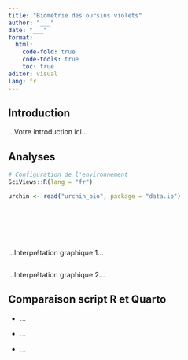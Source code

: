 ```yaml
---
title: "Biométrie des oursins violets"
author: "___"
date: "___"
format:
  html:
    code-fold: true
    code-tools: true
    toc: true
editor: visual
lang: fr
---
```


<!--# Ce document est un carnet de notes. C'est l'équivalent d'un cahier de laboratoire pour vos analyses de données. Vous allez y consigner toutes les analyses que vous avez réalisées et leurs interprétations dans l'ordre de votre progression. Il se différencie des documents de présentation des résultats (rapport, présentation avec dias, article scientifique, ouvrage plus conséquent) par son style bref et informel. Dans les documents de présentation, les résultats les plus pertinents sont choisis alors que le carnet de notes reprends tout ce qui a été fait pour garder une trace du raisonnement complet qui a mené à l'analyse. Un carnet de notes débute toujours pour une brève introduction de quelques lignes qui présente le sujet étudié. -->

## Introduction

<!--% En vous aidant de la page d'aide de `urchin_bio`, présentez en 3 à 4 phrases le sujet de ce carnet de notes. Remplacer …Votre introduction ici… par votre propre texte. -->

...Votre introduction ici...

## Analyses

```r
# Configuration de l'environnement
SciViews::R(lang = "fr")
```

<!--# Le chunk ci-dessous permet d'importer les données. La fonction `read()` importe le tableau `urchin_bio` depuis le package {data.io}. Ce tableau est ensuite assigné à `urchin`, ce qui signifie qu'il est désormais accessible sous ce nom. -->

```r
urchin <- read("urchin_bio", package = "data.io")
```

<!--% Visualisez les 10 premières lignes de `urchin` -->

```r

```

<!--% Réalisez un nuage de points de la hauteur en fonction de la masse des oursins. Vous avez déjà réalisé ce graphique dans votre script R (c'est le même qui est demandé ici). -->

```r

```

<!--% Interprétez le graphique ci-dessus en 3 phrases.-->

<!-- PhG: à remplacer par un select_answer() -->

<!--% Réalisez un nuage de points de la hauteur en fonction de la masse des oursins en utilisant une transformation `log()` pour les deux variables. -->

```r

```

<!--% Interprétez le graphique ci-dessus en 3 phrases.-->

<!-- PhG: à remplacer par un select_answer() -->

<!--% Réalisez un nuage de points des parties solides en fonction de la masse immergée des oursins en utilisant de la couleur pour l'origine. -->

```r

```

<!--% Interprétez le graphique ci-dessus en 3 phrases.-->

<!-- PhG: à remplacer par un select_answer() -->

<!--% Réalisez un nuage de points de la masse de la lanterne en fonction de la masse du squelette en ajoutant de la couleur pour l'origine et en modifiant la forme des points. -->

```r

```

<!--% Interprétez le graphique ci-dessus en 3 phrases.-->

<!-- PhG: à remplacer par un select_answer() -->

<!--% À partir des 19 variables du jeu de données `urchin`, réalisez et interprétez deux nouveaux graphiques. -->

```r

```

<!--% Interprétez le graphique ci-dessus en 3 phrases.-->

...Interprétation graphique 1...

<!--% Réalisez le second graphique inédit. -->

```r

```

<!--% Interprétez le graphique ci-dessus en 3 phrases.-->

...Interprétation graphique 2...

## Comparaison script R et Quarto

<!--%  Présentez entre 3 et 5 éléments qui différencient un script R et un document Quarto en remplaçant les trois points dans les listes ci-dessous. -->

-   ...

-   ...

-   ...
